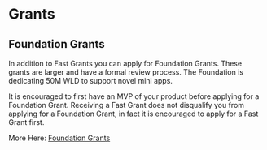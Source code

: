 # Grants

## Foundation Grants

In addition to Fast Grants you can apply for Foundation Grants. These grants are larger and have a formal review process.
The Foundation is dedicating 50M WLD to support novel mini apps.

It is encouraged to first have an MVP of your product before applying for a Foundation Grant.
Receiving a Fast Grant does not disqualify you from applying for a Foundation Grant, in fact it is encouraged to apply for a Fast Grant first.

More Here: [Foundation Grants](https://world.org/community-grants)
